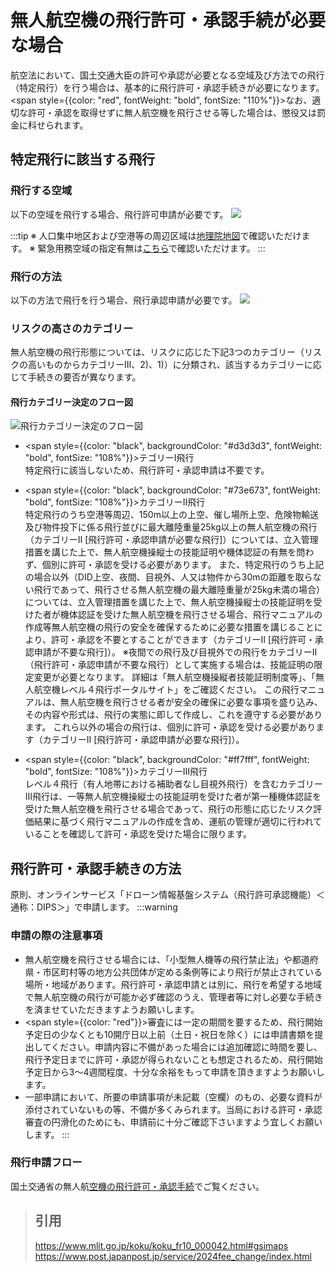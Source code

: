 # 無人航空機の飛行許可・承認手続が必要な場合

航空法において、国土交通大臣の許可や承認が必要となる空域及び方法での飛行（特定飛行）を行う場合は、基本的に飛行許可・承認手続きが必要になります。   
<span style={{color: "red", fontWeight: "bold", fontSize: "110%"}}>なお、適切な許可・承認を取得せずに無人航空機を飛行させる等した場合は、懲役又は罰金に科せられます。</span>   
## 特定飛行に該当する飛行
### 飛行する空域
以下の空域を飛行する場合、飛行許可申請が必要です。
![](https://www.mlit.go.jp/common/001486329.png)

:::tip
※ 人口集中地区および空港等の周辺区域は[地理院地図](https://maps.gsi.go.jp/#10/35.675705/139.750214/&base=std&ls=std%7Cdid2020%7Ckokuarea&blend=0&disp=111&lcd=kokuarea&vs=c1g1j0h0k0l0u0t0z0r0s0m0f1)で確認いただけます。
※ 緊急用務空域の指定有無は[こちら](https://www.mlit.go.jp/koku/koku_tk10_000003.html#alert)で確認いただけます。
:::
### 飛行の方法
以下の方法で飛行を行う場合、飛行承認申請が必要です。
![](https://www.mlit.go.jp/common/001520680.png)

### リスクの高さのカテゴリー
無人航空機の飛行形態については、リスクに応じた下記3つのカテゴリー（リスクの高いものからカテゴリーⅢ、2)、1)）に分類され、該当するカテゴリーに応じて手続きの要否が異なります。
#### 飛行カテゴリー決定のフロー図
![飛行カテゴリー決定のフロー図](https://www.mlit.go.jp/common/001582831.png)

- <span style={{color: "black", backgroundColor: "#d3d3d3", fontWeight: "bold", fontSize: "108%"}}>テゴリーⅠ飛行</span>   
特定飛行に該当しないため、飛行許可・承認申請は不要です。   

- <span style={{color: "black", backgroundColor: "#73e673", fontWeight: "bold", fontSize: "108%"}}>カテゴリーⅡ飛行</span>   
特定飛行のうち空港等周辺、150m以上の上空、催し場所上空、危険物輸送及び物件投下に係る飛行並びに最大離陸重量25kg以上の無人航空機の飛行（カテゴリーⅡ [飛行許可・承認申請が必要な飛行]）については、立入管理措置を講じた上で、無人航空機操縦士の技能証明や機体認証の有無を問わず、個別に許可・承認を受ける必要があります。
また、特定飛行のうち上記の場合以外（DID上空、夜間、目視外、人又は物件から30mの距離を取らない飛行であって、飛行させる無人航空機の最大離陸重量が25kg未満の場合）については、立入管理措置を講じた上で、無人航空機操縦士の技能証明を受けた者が機体認証を受けた無人航空機を飛行させる場合、飛行マニュアルの作成等無人航空機の飛行の安全を確保するために必要な措置を講じることにより、許可・承認を不要とすることができます（カテゴリーⅡ [飛行許可・承認申請が不要な飛行]）。
※夜間での飛行及び目視外での飛行をカテゴリーⅡ（飛行許可・承認申請が不要な飛行）として実施する場合は、技能証明の限定変更が必要となります。
詳細は「無人航空機操縦者技能証明制度等」、「無人航空機レベル４飛行ポータルサイト」をご確認ください。
この飛行マニュアルは、無人航空機を飛行させる者が安全の確保に必要な事項を盛り込み、その内容や形式は、飛行の実態に即して作成し、これを遵守する必要があります。
これら以外の場合の飛行は、個別に許可・承認を受ける必要があります（カテゴリーⅡ [飛行許可・承認申請が必要な飛行]）。   
- <span style={{color: "black", backgroundColor: "#ff7fff", fontWeight: "bold", fontSize: "108%"}}>カテゴリーⅢ飛行</span>   
レベル４飛行（有人地帯における補助者なし目視外飛行）を含むカテゴリーⅢ飛行は、一等無人航空機操縦士の技能証明を受けた者が第一種機体認証を受けた無人航空機を飛行させる場合であって、飛行の形態に応じたリスク評価結果に基づく飛行マニュアルの作成を含め、運航の管理が適切に行われていることを確認して許可・承認を受けた場合に限ります。

## 飛行許可・承認手続きの方法
原則、オンラインサービス「ドローン情報基盤システム（飛行許可承認機能）＜通称：DIPS＞」で申請します。
:::warning
### 申請の際の注意事項
- 無人航空機を飛行させる場合には、「小型無人機等の飛行禁止法」や都道府県・市区町村等の地方公共団体が定める条例等により飛行が禁止されている場所・地域があります。飛行許可・承認申請とは別に、飛行を希望する地域で無人航空機の飛行が可能か必ず確認のうえ、管理者等に対し必要な手続きを済ませていただきますようお願いします。
- <span style={{color: "red"}}>審査には一定の期間を要するため、飛行開始予定日の少なくとも10開庁日以上前（土日・祝日を除く）には申請書類を提出してください。申請内容に不備があった場合には追加確認に時間を要し、飛行予定日までに許可・承認が得られないことも想定されるため、飛行開始予定日から3～4週間程度、十分な余裕をもって申請を頂きますようお願いします。</span>
- 一部申請において、所要の申請事項が未記載（空欄）のもの、必要な資料が添付されていないもの等、不備が多くみられます。当局における許可・承認審査の円滑化のためにも、申請前に十分ご確認下さいますよう宜しくお願いします。
:::

### 飛行申請フロー
国土交通省の無人航[空機の飛行許可・承認手続](https://www.mlit.go.jp/koku/koku_fr10_000042.html#gsimaps)でご覧ください。

> ## 引用   
> https://www.mlit.go.jp/koku/koku_fr10_000042.html#gsimaps
> https://www.post.japanpost.jp/service/2024fee_change/index.html
